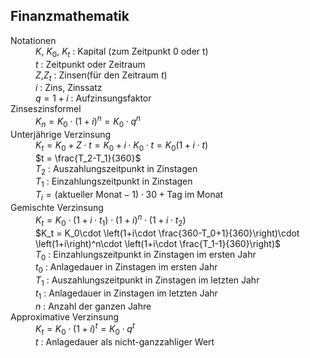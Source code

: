 ## Finanzmathematik

Notationen
:  $K$, $K_0$, $K_t$ : Kapital (zum Zeitpunkt 0 oder t) 
:  $t$               : Zeitpunkt oder Zeitraum          
: $Z$,$Z_t$          : Zinsen(für den Zeitraum $t$)     
: $i$                : Zins, Zinssatz                   
: $q=1+i$            : Aufzinsungsfaktor                


Zinseszinsformel
:	$K_n = K_0 \cdot (1+i)^n = K_0 \cdot q^n$

Unterjährige Verzinsung
:   $K_t = K_0 + Z \cdot t = K_0 + i\cdot K_0 \cdot t = K_0 (1+i\cdot t)$
:   $t = \frac{T_2-T_1}{360}$
:   $T_2$ : Auszahlungszeitpunkt in Zinstagen
:   $T_1$ : Einzahlungszeitpunkt in Zinstagen 
:   $T_i = (\text{aktueller Monat} - 1) \cdot 30 + \text{Tag im Monat}$

Gemischte Verzinsung
:  $K_t = K_0\cdot \left(1+i\cdot t_1\right)\cdot \left(1+i\right)^n\cdot \left(1+i\cdot t_2\right)$
:  $K_t = K_0\cdot \left(1+i\cdot \frac{360-T_0+1}{360}\right)\cdot \left(1+i\right)^n\cdot \left(1+i\cdot \frac{T_1-1}{360}\right)$
:  $T_0$ : Einzahlungszeitpunkt in Zinstagen im ersten Jahr
:  $t_0$ : Anlagedauer in Zinstagen im ersten Jahr
:  $T_1$ : Auszahlungszeitpunkt in Zinstagen im letzten Jahr
:  $t_1$ : Anlagedauer in Zinstagen im letzten Jahr
:  $n$   : Anzahl der ganzen Jahre

Approximative Verzinsung
:	$K_t = K_0 \cdot (1+i)^t = K_0 \cdot q^t$
:   $t$ : Anlagedauer als nicht-ganzzahliger Wert



